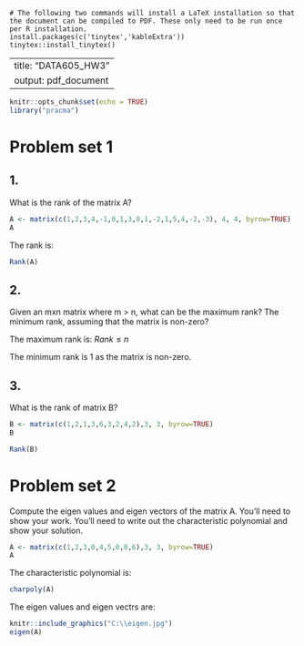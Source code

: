 ```{}
# The following two commands will install a LaTeX installation so that the document can be compiled to PDF. These only need to be run once per R installation.
install.packages(c('tinytex','kableExtra'))
tinytex::install_tinytex()
```

---
title: "DATA605_HW3"
output: pdf_document
---

```{r setup, include=FALSE}
knitr::opts_chunk$set(echo = TRUE)
library("pracma")
```

# Problem set 1

## 1.

What is the rank of the matrix A?

```{r}
A <- matrix(c(1,2,3,4,-1,0,1,3,0,1,-2,1,5,4,-2,-3), 4, 4, byrow=TRUE)
A
```

The rank is: 

```{r}
Rank(A)
```

## 2. 

Given an mxn matrix where m > n, what can be the maximum rank? The minimum rank, assuming that the matrix is non-zero?

The maximum rank is:
$Rank \leq n$

The minimum rank is 1 as the matrix is non-zero.

## 3.

What is the rank of matrix B?

```{r}
B <- matrix(c(1,2,1,3,6,3,2,4,2),3, 3, byrow=TRUE)
B
```

```{r}
Rank(B)
```

# Problem set 2

Compute the eigen values and eigen vectors of the matrix A. You’ll need to show your work.  You’ll need to write out the characteristic polynomial and show your solution.

```{r}
A <- matrix(c(1,2,3,0,4,5,0,0,6),3, 3, byrow=TRUE)
A
```

The characteristic polynomial is: 

```{r}
charpoly(A)
```

The eigen values and eigen vectrs are:

```{r}
knitr::include_graphics("C:\\eigen.jpg")
eigen(A)
```

